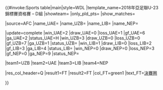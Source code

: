 {{#invoke:Sports table|main|style=WDL
|template_name=2018年亞足聯U-23錦標賽資格賽 – D組 
|showteam={{{showteam}}} |only_pld_pts={{{only_pld_pts}}} |show_matches={{{show_matches}}}

|source=AFC
|name_UAE={{fbu|23|UAE}}
|name_UZB={{fbu|23|UZB}}
|name_LIB={{fbu|23|LIB}}
|name_NEP={{fbu|23|NEP}}

<!--UPDATE standings below (including date)-->
|update=complete
|win_UAE=2 |draw_UAE=0 |loss_UAE=1 |gf_UAE=6 |ga_UAE=2 |status_UAE=H
|win_UZB=3 |draw_UZB=0 |loss_UZB=0 |gf_UZB=7 |ga_UZB=1 |status_UZB=
|win_LIB=1 |draw_LIB=0 |loss_LIB=2 |gf_LIB=3 |ga_LIB=4 |status_LIB=
|win_NEP=0 |draw_NEP=0 |loss_NEP=3 |gf_NEP=0 |ga_NEP=9 |status_NEP=

<!--UPDATE positions below (check tiebreakers)-->
|team1=UZB |team2=UAE |team3=LIB |team4=NEP

<!--UPDATE qualifications below (after 2nd place qualify or cannot qualify to final tournament)-->
|res_col_header=Q
|result1=FT |result2=FT
|col_FT=green1 |text_FT=[[2018年亞足聯U-23錦標賽|決賽圈]]

}}